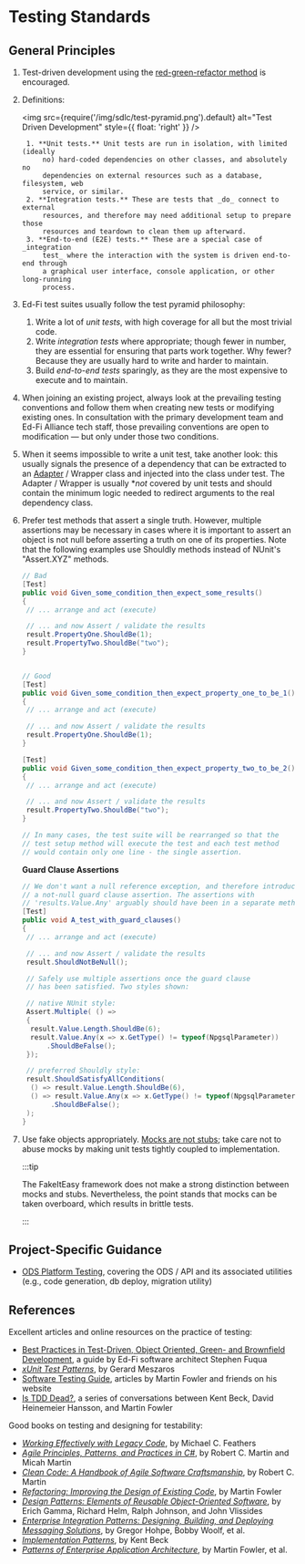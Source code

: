 # Testing Standards

## General Principles

1. Test-driven development using the
    [red-green-refactor method](https://www.jamesshore.com/Blog/Red-Green-Refactor.html)
    is encouraged.
2. Definitions:

    <img
      src={require('/img/sdlc/test-pyramid.png').default}
      alt="Test Driven Development"
      style={{ float: 'right' }}
    />

        1. **Unit tests.** Unit tests are run in isolation, with limited (ideally
            no) hard-coded dependencies on other classes, and absolutely no
            dependencies on external resources such as a database, filesystem, web
            service, or similar.
        2. **Integration tests.** These are tests that _do_ connect to external
            resources, and therefore may need additional setup to prepare those
            resources and teardown to clean them up afterward.
        3. **End-to-end (E2E) tests.** These are a special case of _integration
            test_ where the interaction with the system is driven end-to-end through
            a graphical user interface, console application, or other long-running
            process.

3. Ed-Fi test suites usually follow the test pyramid philosophy:
    1. Write a lot of _unit tests_, with high coverage for all but the most
       trivial code.
    2. Write _integration tests_ where appropriate; though fewer in number, they
       are essential for ensuring that parts work together. Why fewer? Because
       they are usually hard to write and harder to maintain.
    3. Build _end-to-end tests_ sparingly, as they are the most expensive to
       execute and to maintain.
4. When joining an existing project, always look at the prevailing testing
    conventions and follow them when creating new tests or modifying existing
    ones. In consultation with the primary development team and Ed-Fi Alliance
    tech staff, those prevailing conventions are open to modification — but only
    under those two conditions.
5. When it seems impossible to write a unit test, take another look: this
    usually signals the presence of a dependency that can be extracted to an
    [Adapter](https://en.wikipedia.org/wiki/Adapter_pattern) / Wrapper class and
    injected into the class under test. The Adapter / Wrapper is usually *_not_
    covered by unit tests and should contain the minimum logic needed to
    redirect arguments to the real dependency class.
6. Prefer test methods that assert a single truth. However, multiple assertions
    may be necessary in cases where it is important to assert an object is not
    null before asserting a truth on one of its properties. Note that the
    following examples use Shouldly methods instead of NUnit's "Assert.XYZ"
    methods.

    ```csharp
    // Bad
    [Test]
    public void Given_some_condition_then_expect_some_results()
    {
     // ... arrange and act (execute)

     // ... and now Assert / validate the results
     result.PropertyOne.ShouldBe(1);
     result.PropertyTwo.ShouldBe("two");
    }


    // Good
    [Test]
    public void Given_some_condition_then_expect_property_one_to_be_1()
    {
     // ... arrange and act (execute)

     // ... and now Assert / validate the results
     result.PropertyOne.ShouldBe(1);
    }

    [Test]
    public void Given_some_condition_then_expect_property_two_to_be_2()
    {
     // ... arrange and act (execute)

     // ... and now Assert / validate the results
     result.PropertyTwo.ShouldBe("two");
    }

    // In many cases, the test suite will be rearranged so that the
    // test setup method will execute the test and each test method
    // would contain only one line - the single assertion.
    ```

    **Guard Clause Assertions**

    ```csharp
    // We don't want a null reference exception, and therefore introduce
    // a not-null guard clause assertion. The assertions with
    // 'results.Value.Any' arguably should have been in a separate method.
    [Test]
    public void A_test_with_guard_clauses()
    {
     // ... arrange and act (execute)

     // ... and now Assert / validate the results
     result.ShouldNotBeNull();

     // Safely use multiple assertions once the guard clause
     // has been satisfied. Two styles shown:

     // native NUnit style:
     Assert.Multiple( () =>
     {
      result.Value.Length.ShouldBe(6);
      result.Value.Any(x => x.GetType() != typeof(NpgsqlParameter))
          .ShouldBeFalse();
     });

     // preferred Shouldly style:
     result.ShouldSatisfyAllConditions(
      () => result.Value.Length.ShouldBe(6),
      () => result.Value.Any(x => x.GetType() != typeof(NpgsqlParameter))
           .ShouldBeFalse();
     );
    }
    ```

7. Use fake objects appropriately.
    [Mocks are not stubs](https://martinfowler.com/articles/mocksArentStubs.html);
    take care not to abuse mocks by making unit tests tightly coupled to
    implementation.

    :::tip

    The FakeItEasy framework does not make a strong distinction between mocks
    and stubs. Nevertheless, the point stands that mocks can be taken overboard,
    which results in brittle tests.

    :::

## Project-Specific Guidance

* [ODS Platform Testing](./ods-platform-testing.md), covering the ODS / API and
  its associated utilities (e.g., code generation, db deploy, migration utility)

## References

Excellent articles and online resources on the practice of testing:

* [Best Practices in Test-Driven, Object Oriented, Green- and Brownfield Development](https://tech.safnet.com/best-practices-tdd-oo/intro),
  a guide by Ed-Fi software architect Stephen Fuqua
* _[xUnit Test Patterns](http://xunitpatterns.com/)_, by Gerard Meszaros
* [Software Testing Guide](https://martinfowler.com/testing), articles by Martin
  Fowler and friends on his website
* [Is TDD Dead?](https://martinfowler.com/articles/is-tdd-dead/), a series of
  conversations between Kent Beck, David Heinemeier Hansson, and Martin Fowler

Good books on testing and designing for testability:

* _[Working Effectively with Legacy Code](https://www.goodreads.com/book/show/44919.Working_Effectively_with_Legacy_Code)_,
  by Michael C. Feathers
* _[Agile Principles, Patterns, and Practices in C#](https://www.oreilly.com/library/view/agile-principles-patterns/0131857258/)_,
  by Robert C. Martin and Micah Martin
* _[Clean Code: A Handbook of Agile Software Craftsmanship](http://www.informit.com/store/clean-code-a-handbook-of-agile-software-craftsmanship-9780132350884)_,
  by Robert C. Martin
* _[Refactoring: Improving the Design of Existing Code](https://refactoring.com/)_,
  by Martin Fowler
* _[Design Patterns: Elements of Reusable Object-Oriented Software](http://www.informit.com/store/design-patterns-elements-of-reusable-object-oriented-9780201633610)_,
  by Erich Gamma, Richard Helm, Ralph Johnson, and John Vlissides
* _[Enterprise Integration Patterns: Designing, Building, and Deploying Messaging Solutions](https://www.enterpriseintegrationpatterns.com/)_,
  by Gregor Hohpe, Bobby Woolf, et al.
* _[Implementation Patterns](https://www.oreilly.com/library/view/implementation-patterns/9780321413093/)_,
  by Kent Beck
* _[Patterns of Enterprise Application Architecture](https://martinfowler.com/books/eaa.html)_,
  by Martin Fowler, et al.
